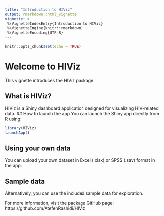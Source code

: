 ```yaml
---
title: "Introduction to HIViz"
output: rmarkdown::html_vignette
vignette: >
 %\VignetteIndexEntry{Introduction to HIViz}
 %\VignetteEngine{knitr::rmarkdown} 
 %\VignetteEncoding{UTF-8} 
---
```


```r
knitr::opts_chunk$set(echo = TRUE)
```


# Welcome to HIViz
This vignette introduces the HIViz package.

## What is HIViz?
HIViz is a Shiny dashboard application designed for visualizing HIV-related data. ## How to launch the app You can launch the Shiny app directly from R using:
```r
library(HIViz)
launchApp() 
```

## Using your own data

You can upload your own dataset in Excel (.xlsx) or SPSS (.sav) format in the app.

## Sample data

Alternatively, you can use the included sample data for exploration.

For more information, visit the package GitHub page:
https://github.com/AtefehRashidi/HIViz
